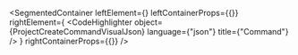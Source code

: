 
<SegmentedContainer
  leftElement={<ProjectCreateCommandDesc />}
  leftContainerProps={{}}
  rightElement={
    <CodeHighlighter
      object={ProjectCreateCommandVisualJson}
      language={"json"}
      title={"Command"}
    />
  }
  rightContainerProps={{}}
/>
